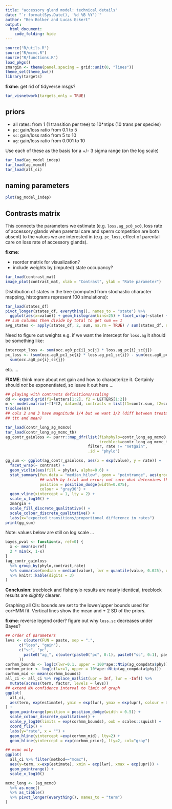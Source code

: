 ```yaml
---
title: "accessory gland model: technical details"
date: "`r format(Sys.Date(), '%d %B %Y')`"
author: "Ben Bolker and Lucas Eckert"
output:
  html_document:
    code_folding: hide
---
```


<!-- **fix me**: reimplement as [target markdown](https://books.ropensci.org/targets/markdown.html#markdown) ? -->

```r
source("R/utils.R")
source("R/mcmc.R")
source("R/functions.R")
load_pkgs()
zmargin <- theme(panel.spacing = grid::unit(0, "lines"))
theme_set(theme_bw())
library(targets)
```

**fixme**: get rid of tidyverse msgs?
```r
tar_visnetwork(targets_only = TRUE)
```

##  priors

- all rates: from 1 (1 transition per tree) to 10*ntips (10 trans per species)
- `pc`: gain/loss ratio from 0.1 to 5
- `sc`: gain/loss ratio from 5 to 10
- `ag`: gain/loss ratio from 0.001 to 10


Use each of these as the basis for a +/- 3 sigma range (on the log scale)

```r
tar_load(ag_model_indep)
tar_load(ag_mcmc0)
tar_load(all_ci)
```

## naming parameters

```r
plot(ag_model_indep)
```

## Contrasts matrix

This connects the parameters we estimate (e.g. `loss.ag_pc0_sc0`, loss rate of accessory glands when parental care and sperm competition are both absent) to the values we are interested in (e.g. `pc_loss`, effect of parental care on loss rate of accessory glands).

**fixme**: 

- reorder matrix for visualization?
- include weights by (imputed) state occupancy?


```r
tar_load(contrast_mat)
image_plot(contrast_mat, xlab = "Contrast", ylab = "Rate parameter")
```

Distribution of states in the tree (computed from stochastic character mapping, histograms represent 100 simulations):

```r
tar_load(states_df)
pivot_longer(states_df, everything(), names_to = "state") %>%
  ggplot(aes(x=value)) + geom_histogram(bins=25) + facet_wrap(~state) + zmargin
## sum columns then divide by total to get sum == 1
avg_states <- apply(states_df, 2, sum, na.rm = TRUE) / sum(states_df, na.rm = TRUE)
```

Need to figure out weights e.g. if we want the intercept for `loss.ag` it should be  something like:

```r
intercept_loss <- sum(occ.ag0_pc{i}_sc{j} * loss.ag_pc{i}_sc{j})
pc_loss <- (sum(occ.ag0_pc1_sc{i} * loss.ag_pc1_sc{i}) - sum(occ.ag0_pc0_sc{i} * loss.ag_pc0_sc{i})) /
  sum(occ.ag0_pc{i}_sc{j})
```

etc. ...

**FIXME**: think more about net gain and how to characterize it.
Certainly should *not* be exponentiated, so leave it out here ...

```r
## playing with contrasts definitions/scaling
dd <- expand.grid(f1=letters[1:2], f2 = LETTERS[1:2])
m <- model.matrix(~f1*f2, data=dd, contrasts = list(f1=contr.sum, f2=contr.sum))
t(solve(m))
## cols 2 and 3 have magnitude 1/4 but we want 1/2 (diff between treatments, not dev between
## ttt and mean)
```

```r
tar_load(contr_long_ag_mcmc0)
tar_load(contr_long_ag_mcmc_tb)
ag_contr_gainloss <- purrr::map_dfr(list(fishphylo=contr_long_ag_mcmc0,
                                         treeblock=contr_long_ag_mcmc_tb),
                                    filter, rate != "netgain",
                                    .id = "phylo")

gg_sum <- ggplot(ag_contr_gainloss, aes(x = exp(value), y = rate)) +
  facet_wrap(~ contrast) +
  geom_violin(aes(fill = phylo), alpha=0.6) +
  stat_summary(fun.data = "median_hilow", geom = "pointrange", aes(group=phylo),
               ## width by trial and error; not sure what determines this?
               position = position_dodge(width=0.875),
               colour = "gray30") +
  geom_vline(xintercept = 1, lty = 2) +
  scale_x_log10() +
  zmargin +
  scale_fill_discrete_qualitative() +
  scale_colour_discrete_qualitative() +
  labs(x="expected transitions/proportional difference in rates")
print(gg_sum)
```

Note: values below are still on log scale ...

```r
bayes_pval <- function(x, ref=0) {
  x <- mean(x<ref)
  2 * min(x, 1-x)
}
(ag_contr_gainloss
  %>% group_by(phylo,contrast,rate)
  %>% summarise(median = median(value), lwr = quantile(value, 0.025), upr = quantile(value, 0.975), p = bayes_pval(value), .groups = "drop")
  %>% knitr::kable(digits = 3)
)
```

**Conclusion**: treeblock and fishphylo results are nearly identical, treeblock results are *slightly* clearer.

Graphing all CIs: bounds are set to the lower/upper bounds used for corHMM fit. Vertical lines show the mean and ± 2 SD of the priors.

**fixme**: reverse legend order? figure out why `loss.sc` decreases under Bayes?


```r
## order of parameters
levs <- c(outer(FUN = paste, sep = ".",
      c("loss", "gain"),
      c("sc", "pc",
        paste0("ag_", c(outer(paste0("pc", 0:1), paste0("sc", 0:1), paste, sep = "_"))))
      ))
corhmm_bounds <- log(c(lwr=0.1, upper = 100*ape::Ntip(ag_compdata$phy)))
corhmm_prior <- log(c(lwr=1, upper = 10*ape::Ntip(ag_compdata$phy)))
corhmm_mid <- mean(corhmm_bounds)
all_ci <- all_ci %>% replace_na(list(upr = Inf, lwr = -Inf)) %>%
  mutate(across(term, factor, levels = levs))
## extend NA confidence interval to limit of graph
ggplot(
  all_ci,
  aes(term, exp(estimate), ymin = exp(lwr), ymax = exp(upr), colour = method)
) +
  geom_pointrange(position = position_dodge(width = 0.5)) +
  scale_colour_discrete_qualitative() +
  scale_y_log10(limits = exp(corhmm_bounds), oob = scales::squish) +
  coord_flip() +
  labs(y="rate", x = "") +
  geom_hline(yintercept =exp(corhmm_mid), lty=2) +
  geom_hline(yintercept = exp(corhmm_prior), lty=2, col="gray")
```

```r
## mcmc only
ggplot(
  all_ci %>% filter(method=="mcmc"),
  aes(y=term, x=exp(estimate), xmin = exp(lwr), xmax = exp(upr))) +
  geom_pointrange() +
  scale_x_log10()
```

```r
mcmc_long <- (ag_mcmc0
  %>% as.mcmc()
  %>% as_tibble()
  %>% pivot_longer(everything(), names_to = "term")
)  
```

